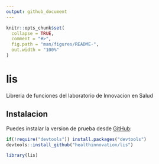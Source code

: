```yaml
---
output: github_document
---
```


<!-- README.md is generated from README.Rmd. Please edit that file -->

```r
knitr::opts_chunk$set(
  collapse = TRUE,
  comment = "#>",
  fig.path = "man/figures/README-",
  out.width = "100%"
)
```

# lis

Libreria de funciones del laboratorio de Innovacion en Salud

## Instalacion


Puedes instalar la version de prueba desde [GitHub](https://github.com/):

``` r
if(!require("devtools")) install.packages("devtools")
devtools::install_github("healthinnovation/lis")
```

```r
library(lis)
```











